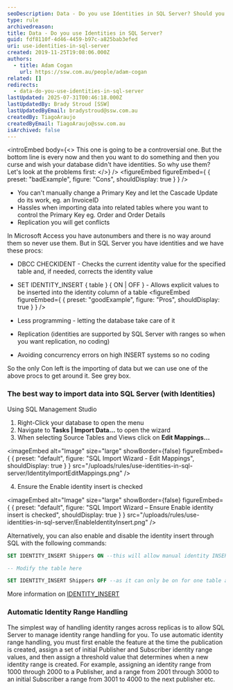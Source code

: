 ```yaml
---
seoDescription: Data - Do you use Identities in SQL Server? Should you use identities in SQL Server? While they offer convenience and conflict-free replication, they also introduce limitations when importing data or manually updating primary keys.
type: rule
archivedreason:
title: Data - Do you use Identities in SQL Server?
guid: fdf8110f-4d46-4459-b97c-a825bab3efed
uri: use-identities-in-sql-server
created: 2019-11-25T19:08:06.000Z
authors:
  - title: Adam Cogan
    url: https://ssw.com.au/people/adam-cogan
related: []
redirects:
  - data-do-you-use-identities-in-sql-server
lastUpdated: 2025-07-31T00:46:18.000Z
lastUpdatedBy: Brady Stroud [SSW]
lastUpdatedByEmail: bradystroud@ssw.com.au
createdBy: TiagoAraujo
createdByEmail: TiagoAraujo@ssw.com.au
isArchived: false
---
```


<introEmbed
  body={<>
This one is going to be a controversial one. But the bottom line is every now and then you want to do something and then you curse and wish your database didn't have identities. So why use them? Let's look at the problems first:
  </>}
/>
<figureEmbed figureEmbed={ {
  preset: "badExample",
  figure: "Cons",
  shouldDisplay: true
} } />


* You can't manually change a Primary Key and let the Cascade Update do its work, eg. an InvoiceID
* Hassles when importing data into related tables where you want to control the Primary Key eg. Order and Order Details
* Replication you will get conflicts

In Microsoft Access you have autonumbers and there is no way around them so never use them.
But in SQL Server you have identities and we have these procs:

* DBCC CHECKIDENT - Checks the current identity value for the specified table and, if needed, corrects the identity value
* SET IDENTITY_INSERT { table } { ON | OFF } - Allows explicit values to be inserted into the identity column of a table
<figureEmbed figureEmbed={ {
  preset: "goodExample",
  figure: "Pros",
  shouldDisplay: true
} } />


* Less programming - letting the database take care of it
* Replication (identities are supported by SQL Server with ranges so when you want replication, no coding)
* Avoiding concurrency errors on high INSERT systems so no coding

So the only Con left is the importing of data but we can use one of the above procs to get around it. See grey box.

### The best way to import data into SQL Server (with Identities)

Using SQL Management Studio

1. Right-Click your database to open the menu
2. Navigate to **Tasks | Import Data…** to open the wizard
3. When selecting Source Tables and Views click on **Edit Mappings…**


<imageEmbed
  alt="Image"
  size="large"
  showBorder={false}
  figureEmbed={ {
    preset: "default",
    figure: "SQL Import Wizard - Edit Mappings",
    shouldDisplay: true
  } }
  src="/uploads/rules/use-identities-in-sql-server/IdentityImportEditMappings.png"
/>


4. Ensure the Enable identity insert is checked
   
<imageEmbed
  alt="Image"
  size="large"
  showBorder={false}
  figureEmbed={ {
    preset: "default",
    figure: "SQL Import Wizard – Ensure Enable identity insert is checked",
    shouldDisplay: true
  } }
  src="/uploads/rules/use-identities-in-sql-server/EnableIdentityInsert.png"
/>


Alternatively, you can also enable and disable the identity insert through SQL with the following commands:

```sql
SET IDENTITY_INSERT Shippers ON --this will allow manual identity INSERTS on the requested table

-- Modify the table here

SET IDENTITY_INSERT Shippers OFF --as it can only be on for one table at a time
```

More information on [IDENTITY_INSERT](https://docs.microsoft.com/en-us/sql/t-sql/statements/set-identity-insert-transact-sql?redirectedfrom=MSDN&view=sql-server-ver15&WT.mc_id=DP-MVP-33518)

### Automatic Identity Range Handling

The simplest way of handling identity ranges across replicas is to allow SQL Server to manage identity range handling for you. To use automatic identity range handling, you must first enable the feature at the time the publication is created, assign a set of initial Publisher and Subscriber identity range values, and then assign a threshold value that determines when a new identity range is created.
For example, assigning an identity range from 1000 through 2000 to a Publisher, and a range from 2001 through 3000 to an initial Subscriber a range from 3001 to 4000 to the next publisher etc.
